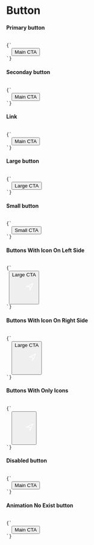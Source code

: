 
<Meta title="atom/Button/Introduction" />

<style>{`

`}</style>

# Button

<h4>Primary button</h4>
<code>
{`
  <button mat-raised-button class="button--primary">Main CTA</button>
`}
</code>

<h4>Seconday button</h4>
<code>
{`
  <button mat-raised-button class="button--secondary">Main CTA</button>
`}
</code>

<h4>Link</h4>
<code>
{`
  <button mat-raised-button class="button--link btn-large">Main CTA</button>
`}
</code>

<h4>Large button</h4>
<code>
{`
  <button mat-raised-button class="button--primary btn-large">Large CTA</button>
`}
</code>

<h4>Small button</h4>
<code>
{`
  <button mat-raised-button class="button--primary btn-small">Small CTA</button>
`}
</code>
<h4>Buttons With Icon On Left Side</h4>
<code>
{`
 <button mat-raised-button class="button--primary btn-large-icon btn-left">Large CTA
    <span class="icon-left">
        <svg _ngcontent-nhi-c4="" fill="none" height="20" viewBox="0 0 20 20" width="20" xmlns="http://www.w3.org/2000/svg"><path _ngcontent-nhi-c4="" clip-rule="evenodd" d="M18.6552 1L1 9.09839H10.1954C10.3985 9.09839 10.5632 9.26307 10.5632 9.46621V18.6552L18.6552 1Z" fill-rule="evenodd" stroke="white" stroke-linecap="round" stroke-linejoin="round" stroke-width="1.47126"></path></svg>
    </span>
  </button>
`}
</code>
<h4>Buttons With Icon On Right Side</h4>
<code>
{`
  <button mat-raised-button class="button--primary btn-large-icon btn-right">Large CTA
    <span class="icon-right">
        <svg _ngcontent-nhi-c4="" fill="none" height="20" viewBox="0 0 20 20" width="20" xmlns="http://www.w3.org/2000/svg"><path _ngcontent-nhi-c4="" clip-rule="evenodd" d="M18.6552 1L1 9.09839H10.1954C10.3985 9.09839 10.5632 9.26307 10.5632 9.46621V18.6552L18.6552 1Z" fill-rule="evenodd" stroke="white" stroke-linecap="round" stroke-linejoin="round" stroke-width="1.47126"></path></svg>
    </span>
  </button>
`}
</code>
<h4>Buttons With Only Icons</h4>
<code>
{`
  <button mat-raised-button class="button--primary btn-icon large-icon">
    <span class="btn-icon">
        <svg _ngcontent-nhi-c4="" fill="none" height="20" viewBox="0 0 20 20" width="20" xmlns="http://www.w3.org/2000/svg"><path _ngcontent-nhi-c4="" clip-rule="evenodd" d="M18.6552 1L1 9.09839H10.1954C10.3985 9.09839 10.5632 9.26307 10.5632 9.46621V18.6552L18.6552 1Z" fill-rule="evenodd" stroke="white" stroke-linecap="round" stroke-linejoin="round" stroke-width="1.47126"></path></svg>
    </span>
  </button>
`}
</code>
<h4>Disabled button</h4>
<code>
{`
  <button mat-raised-button [disabled]="true" class="button--primary btn-large">Main CTA</button>
`}
</code>
<h4>Animation No Exist button</h4>
<code>
{`
  <button mat-raised-button class="button--primary btn-no-exist">Main CTA</button>
`}
</code>
